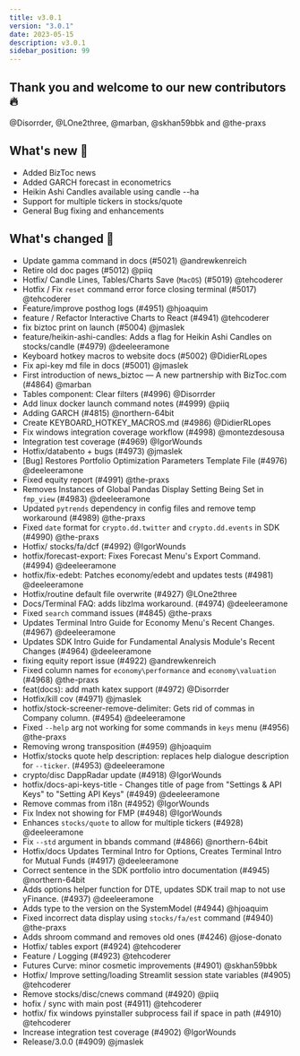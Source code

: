 ```yaml
---
title: v3.0.1
version: "3.0.1"
date: 2023-05-15
description: v3.0.1
sidebar_position: 99
---
```


## Thank you and welcome to our new contributors 🔥
@Disorrder, @LOne2three, @marban, @skhan59bbk and @the-praxs

## What's new 🎉

- Added BizToc news
- Added GARCH forecast in econometrics
- Heikin Ashi Candles available using candle --ha
- Support for multiple tickers in stocks/quote
- General Bug fixing and enhancements

## What's changed 🚀
* Update gamma command in docs (#5021) @andrewkenreich
* Retire old doc pages (#5012) @piiq
* Hotfix/ Candle Lines, Tables/Charts Save (`MacOS`) (#5019) @tehcoderer
* Hotfix / Fix `reset` command error force closing terminal (#5017) @tehcoderer
* Feature/improve posthog logs (#4951) @hjoaquim
* feature / Refactor Interactive Charts to React (#4941) @tehcoderer
* fix biztoc print on launch (#5004) @jmaslek
* feature/heikin-ashi-candles: Adds a flag for Heikin Ashi Candles on stocks/candle (#4979) @deeleeramone
* Keyboard hotkey macros to website docs (#5002) @DidierRLopes
* Fix api-key md file in docs (#5001) @jmaslek
* First introduction of news_biztoc — A new partnership with BizToc.com (#4864) @marban
* Tables component: Clear filters (#4996) @Disorrder
* Add linux docker launch command notes (#4999) @piiq
* Adding GARCH (#4815) @northern-64bit
* Create KEYBOARD_HOTKEY_MACROS.md (#4986) @DidierRLopes
* Fix windows integration coverage workflow (#4998) @montezdesousa
* Integration test coverage (#4969) @IgorWounds
* Hotfix/databento + bugs (#4973) @jmaslek
* [Bug] Restores Portfolio Optimization Parameters Template File (#4976) @deeleeramone
* Fixed equity report (#4991) @the-praxs
* Removes Instances of Global Pandas Display Setting Being Set in `fmp_view` (#4983) @deeleeramone
* Updated `pytrends` dependency in config files and remove temp workaround (#4989) @the-praxs
* Fixed `date` format for `crypto.dd.twitter` and `crypto.dd.events` in SDK (#4990) @the-praxs
* Hotfix/ stocks/fa/dcf (#4992) @IgorWounds
* hotfix/forecast-export: Fixes Forecast Menu's Export Command. (#4994) @deeleeramone
* hotfix/fix-edebt: Patches economy/edebt and updates tests (#4981) @deeleeramone
* Hotfix/routine default file overwrite (#4927) @LOne2three
* Docs/Terminal FAQ: adds libzlma workaround. (#4974) @deeleeramone
* Fixed `search` command issues (#4845) @the-praxs
* Updates Terminal Intro Guide for Economy Menu's Recent Changes. (#4967) @deeleeramone
* Updates SDK Intro Guide for Fundamental Analysis Module's Recent Changes (#4964) @deeleeramone
* fixing equity report issue (#4922) @andrewkenreich
* Fixed column names for `economy\performance` and `economy\valuation` (#4968) @the-praxs
* feat(docs): add math katex support (#4972) @Disorrder
* Hotfix/kill cov (#4971) @jmaslek
* hotfix/stock-screener-remove-delimiter: Gets rid of commas in Company column. (#4954) @deeleeramone
* Fixed `--help` arg not working for some commands in `keys` menu (#4956) @the-praxs
* Removing wrong transposition (#4959) @hjoaquim
* Hotfix/stocks quote help description: replaces help dialogue description for `--ticker`. (#4953) @deeleeramone
* crypto/disc DappRadar update (#4918) @IgorWounds
* hotfix/docs-api-keys-title - Changes title of page from "Settings & API Keys" to "Setting API Keys" (#4949) @deeleeramone
* Remove commas from i18n (#4952) @IgorWounds
* Fix Index not showing for FMP (#4948) @IgorWounds
* Enhances `stocks/quote` to allow for multiple tickers (#4928) @deeleeramone
* Fix `--std` argument in bbands command (#4866) @northern-64bit
* Hotfix/docs Updates Terminal Intro for Options, Creates Terminal Intro for Mutual Funds (#4917) @deeleeramone
* Correct sentence in the SDK portfolio intro documentation (#4945) @northern-64bit
* Adds options helper function for DTE, updates SDK trail map to not use yFinance. (#4937) @deeleeramone
* Adds type to the version on the SystemModel (#4944) @hjoaquim
* Fixed incorrect data display using `stocks/fa/est` command (#4940) @the-praxs
* Adds shroom command and removes old ones (#4246) @jose-donato
* Hotfix/ tables export (#4924) @tehcoderer
* Feature / Logging (#4923) @tehcoderer
* Futures Curve: minor cosmetic improvements  (#4901) @skhan59bbk
* Hotfix/ Improve setting/loading Streamlit session state variables (#4905) @tehcoderer
* Remove stocks/disc/cnews command  (#4920) @piiq
* hofix / sync with main post (#4911) @tehcoderer
* hotfix/ fix windows pyinstaller subprocess fail if space in path (#4910) @tehcoderer
* Increase integration test coverage (#4902) @IgorWounds
* Release/3.0.0 (#4909) @jmaslek
